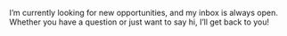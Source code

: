 I’m currently looking for new opportunities, and my inbox is always open. Whether you have a question or just want to say hi, I’ll get back to you!
